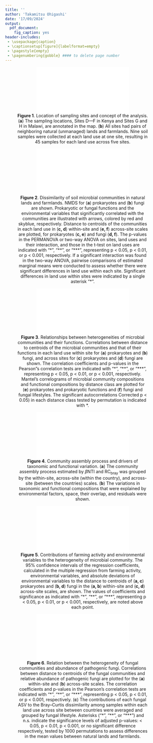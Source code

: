 ```yaml
---
title: ''
author: 'Takamitsu Ohigashi'
date: '17/09/2024'
output:
  pdf_document:
    fig_caption: yes
header-includes:
 - \usepackage{caption}
 - \captionsetup[figure]{labelformat=empty}
 - \pagestyle{empty}
 - \pagenumbering{gobble} #### to delete page number
---
```



<center>

![**Figure 1**\. Location of sampling sites and concept of the analysis. (**a**) The sampling locations, Sites D—F in Kenya and Sites G and H in Malawi, are annotated in the map. (**b**) All sites had pairs of neighboring natural (unmanaged) lands and farmlands. Nine soil samples were collected at each land use at one site, resulting in 45 samples for each land use across five sites.](FigMain_out/FigM_concept_via.upload.pdf)

</center>

\clearpage


<center>

![**Figure 2**\. Dissimilarity of soil microbial communities in natural lands and farmlands. NMDS for (**a**) prokaryotes and (**b**) fungi are shown. Prokaryotic or fungal functions and the environmental variables that significantly correlated with the communities are illustrated with arrows, colored by red and skyblue, respectively. Distance to centroids of the communities in each land use in (**c, d**) within-site and (**e, f**) across-site scales are plotted, for prokaryotes (**c, e**) and fungi (**d, f**). The p-values in the PERMANOVA or two-way ANOVA on sites, land uses and their interaction, and those in the t-test on land uses are indicated with "\*", "\*\*", or "\*\*\*", representing p \< 0.05, p \< 0.01, or p \< 0.001, respectively. If a significant interaction was found in the two-way ANOVA, pairwise comparisons of estimated marginal means were conducted to assess whether there were significant differences in land use within each site. Significant differences in land use within sites were indicated by a single asterisk "\*".](FigMain_out/FigM_NMDS_dis.cen.pdf)

</center>

\clearpage

<center>

![**Figure 3**\. Relationships between heterogeneities of microbial communities and their functions. Correlations between distance to centroids of the microbial communities and that of their functions in each land use within site for (**a**) prokaryotes and (**b**) fungi, and across sites for (**c**) prokaryotes and (**d**) fungi are shown. The correlation coefficients and p-values in the Pearson"s correlation tests are indicated with "\*", "\*\*", or "\*\*\*", representing p \< 0.05, p \< 0.01, or p \< 0.001, respectively. Mantel's correlograms of microbial community compositions and functional compositions by distance class are plotted for (**e**) prokaryotes and prokaryotic functions and (**f**) fungi and fungal lifestyles. The significant autocorrelations Corrected p \< 0.05) in each distance class tested by permutation is indicated with \*.](FigMain_out/FigM_cor.taxafunchetero_Mantel.pdf)

</center>

\clearpage

<center>

![**Figure 4**\. Community assembly process and drivers of taxonomic and functional variation. (**a**) The community assembly process estimated by $\beta$NTI and RC~bray~ was grouped by the within-site, across-site (within the country), and across-site (between the countries) scales. (**b**) The variations in taxonomic and functional compositions that were explained by environmental factors, space, their overlap, and residuals were shown.](FigMain_out/FigM_assemblyprocess.varpart.pdf)

</center>

<center>

![**Figure 5**\. Contributions of farming activity and environmental variables to the heterogeneity of microbial community. The 95% confidence intervals of the regression coefficients, calculated in the multiple regression from farming activity, environmental variables, and absolute deviations of environmental variables to the distance to centroids of (**a, c**) prokaryotes and (**b, d**) fungi in the (**a, b**) within-site and (**c, d**) across-site scales, are shown. The values of coefficients and significance as indicated with "\*", "\*\*", or "\*\*\*", representing p \< 0.05, p \< 0.01, or p \< 0.001, respectively, are noted above each point.](FigMain_out/FigM_multireg.pdf)

</center>

\clearpage

<center>

![**Figure 6**\. Relation between the heterogeneity of fungal communities and abundance of pathogenic fungi. Correlations between distance to centroids of the fungal communities and relative abundance of pathogenic fungi are plotted for the (**a**) within-site and (**b**) across-site scales. The correlation coefficients and p-values in the Pearson's correlation tests are indicated with "\*", "\*\*", or "\*\*\*", representing p \< 0.05, p \< 0.01, or p \< 0.001, respectively. (**c**) The contributions of each fungal ASV to the Bray--Curtis dissimilarity among samples within each land use across site between countries were averaged and grouped by fungal lifestyle. Asterisks ("\*", "\*\*", or "\*\*\*") and n.s. indicate the significance levels of adjusted p-values: \< 0.05, p \< 0.01, p \< 0.001, or no significant difference respectively, tested by 1000 permutations to assess differences in the mean values between natural lands and farmlands.](FigMain_out/FigM_cor.fungihetero.patho_contrib.hetero.pdf)

</center>
